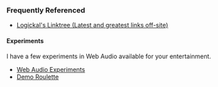 ---
---

### Frequently Referenced
* [Logickal's Linktree (Latest and greatest links off-site)](https://linktr.ee/logickal)

#### Experiments
I have a few experiments in Web Audio available for your entertainment.
* [Web Audio Experiments](https://experiment1.logickalmusic.com)
* [Demo Roulette](https://roulette.logickalmusic.com)

